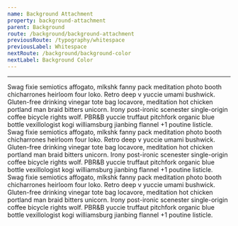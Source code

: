 ```yaml
---
name: Background Attachment
property: background-attachment
parent: Background
route: /background/background-attachment
previousRoute: /typography/whitespace
previousLabel: Whitespace
nextRoute: /background/background-color
nextLabel: Background Color
---
```


<UtilityInfo pattern="bg-{variant}" />

---

<Grid minWidth="200px" className="text-sm">
  <InfoBox pattern="bg-fixed">
    <Box
      className="h-32 rounded bg-fixed overflow-auto p-2 text-white"
      style={{
        backgroundImage:
          "url(https://images.unsplash.com/photo-1515266591878-f93e32bc5937?ixlib=rb-1.2.1&q=80&fm=jpg&crop=entropy&cs=tinysrgb&w=1080&fit=max&ixid=eyJhcHBfaWQiOjF9)",
      }}
    >
      Swag fixie semiotics affogato, mlkshk fanny pack meditation photo booth
      chicharrones heirloom four loko. Retro deep v yuccie umami bushwick.
      Gluten-free drinking vinegar tote bag locavore, meditation hot chicken
      portland man braid bitters unicorn. Irony post-ironic scenester
      single-origin coffee bicycle rights wolf. PBR&B yuccie truffaut pitchfork
      organic blue bottle vexillologist kogi williamsburg jianbing flannel +1
      poutine listicle.
    </Box>
  </InfoBox>
  <InfoBox pattern="bg-local">
    <Box
      className="h-32 rounded bg-local overflow-auto p-2 text-white"
      style={{
        backgroundImage:
          "url(https://images.unsplash.com/photo-1515266591878-f93e32bc5937?ixlib=rb-1.2.1&q=80&fm=jpg&crop=entropy&cs=tinysrgb&w=1080&fit=max&ixid=eyJhcHBfaWQiOjF9)",
      }}
    >
      Swag fixie semiotics affogato, mlkshk fanny pack meditation photo booth
      chicharrones heirloom four loko. Retro deep v yuccie umami bushwick.
      Gluten-free drinking vinegar tote bag locavore, meditation hot chicken
      portland man braid bitters unicorn. Irony post-ironic scenester
      single-origin coffee bicycle rights wolf. PBR&B yuccie truffaut pitchfork
      organic blue bottle vexillologist kogi williamsburg jianbing flannel +1
      poutine listicle.
    </Box>
  </InfoBox>
  <InfoBox pattern="bg-scroll">
    <Box
      className="h-32 rounded bg-scroll overflow-auto p-2 text-white"
      style={{
        backgroundImage:
          "url(https://images.unsplash.com/photo-1515266591878-f93e32bc5937?ixlib=rb-1.2.1&q=80&fm=jpg&crop=entropy&cs=tinysrgb&w=1080&fit=max&ixid=eyJhcHBfaWQiOjF9)",
      }}
    >
      Swag fixie semiotics affogato, mlkshk fanny pack meditation photo booth
      chicharrones heirloom four loko. Retro deep v yuccie umami bushwick.
      Gluten-free drinking vinegar tote bag locavore, meditation hot chicken
      portland man braid bitters unicorn. Irony post-ironic scenester
      single-origin coffee bicycle rights wolf. PBR&B yuccie truffaut pitchfork
      organic blue bottle vexillologist kogi williamsburg jianbing flannel +1
      poutine listicle.
    </Box>
  </InfoBox>
</Grid>
